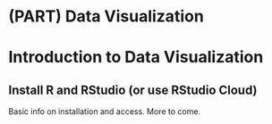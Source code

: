 # (PART) Data Visualization {-}

# Introduction to Data Visualization {#visualization-intro}


## Install R and RStudio (or use RStudio Cloud)

Basic info on installation and access.
More to come.